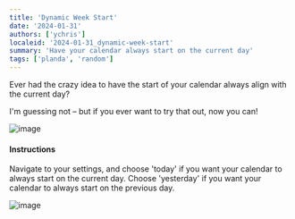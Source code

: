 ```yaml
---
title: 'Dynamic Week Start'
date: '2024-01-31'
authors: ['ychris']
localeid: '2024-01-31_dynamic-week-start'
summary: 'Have your calendar always start on the current day'
tags: ['planda', 'random']
---
```


Ever had the crazy idea to have the start of your calendar always align with the current day?

I'm guessing not – but if you ever want to try that out, now you can!

![image](/blog/dynamic-week-start.png)

#### Instructions

Navigate to your settings, and choose 'today' if you want your calendar to always start on the current day.
Choose 'yesterday' if you want your calendar to always start on the previous day.

![image](/blog/dynamic-week-start-settings.png)
